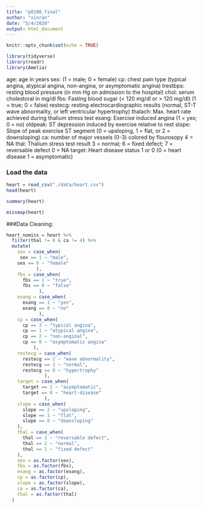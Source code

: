 ```yaml
---
title: "p8106_final"
author: "xinran"
date: "5/4/2020"
output: html_document
---
```


```r
knitr::opts_chunk$set(echo = TRUE)
```


```r
library(tidyverse)
library(readr)
library(Amelia)
```

age: age in years
sex: (1 = male; 0 = female)
cp: chest pain type (typical angina, atypical angina, non-angina, or asymptomatic angina)
trestbps: resting blood pressure (in mm Hg on admission to the hospital)
chol: serum cholestoral in mg/dl
fbs: Fasting blood sugar (< 120 mg/dl or > 120 mg/dl) (1 = true; 0 = false)
restecg: resting electrocardiographic results (normal, ST-T wave abnormality, or left ventricular hypertrophy)
thalach: Max. heart rate achieved during thalium stress test
exang: Exercise induced angina (1 = yes; 0 = no)
oldpeak: ST depression induced by exercise relative to rest
slope: Slope of peak exercise ST segment (0 = upsloping, 1 = flat, or 2 = downsloping)
ca: number of major vessels (0-3) colored by flourosopy 4 = NA
thal: Thalium stress test result 3 = normal; 6 = fixed defect; 7 = reversable defect 0 = NA
target: Heart disease status 1 or 0 (0 = heart disease 1 = asymptomatic)

### Load the data

```r
heart = read_csv("./data/heart.csv")
head(heart)

summary(heart)

missmap(heart)
```

###Data Cleaning:

```r
heart_nomiss = heart %>%
  filter(thal != 0 & ca != 4) %>% 
  mutate(
    sex = case_when(
     sex == 1 ~ "male",
    sex == 0 ~ "female"
           ),
    fbs = case_when(
      fbs == 1 ~ "true",
      fbs == 0 ~ "false"
            ),
    exang = case_when(
      exang == 1 ~ "yes",
      exang == 0 ~ "no"
            ),
    cp = case_when(
      cp == 3 ~ "typical angina",
      cp == 1 ~ "atypical angina",
      cp == 2 ~ "non-anginal",
      cp == 0 ~ "asymptomatic angina"
          ),
    restecg = case_when(
      restecg == 2 ~ "wave abnormality",
      restecg == 1 ~ "normal",
      restecg == 0 ~ "hypertrophy"
              ),
    target = case_when(
      target == 1 ~ "asymptomatic",
      target == 0 ~ "heart-disease"
              ),
    slope = case_when(
      slope == 2 ~ "upsloping",
      slope == 1 ~ "flat",
      slope == 0 ~ "downsloping"
    ),
    thal = case_when(
      thal == 3 ~ "reversable defect",
      thal == 2 ~ "normal",
      thal == 1 ~ "fixed defect"
    ),
    sex = as.factor(sex),
    fbs = as.factor(fbs),
    exang = as.factor(exang),
    cp = as.factor(cp),
    slope = as.factor(slope),
    ca = as.factor(ca),
    thal = as.factor(thal)
  )

```

